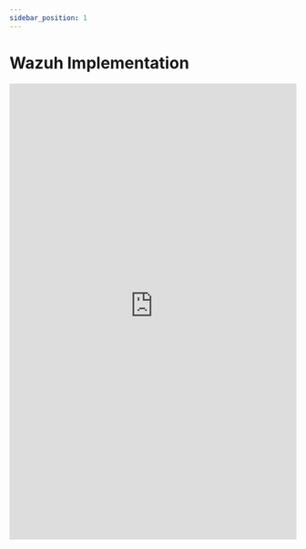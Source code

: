 ```yaml
---
sidebar_position: 1
---
```


# Wazuh Implementation

<embed
      src="https://redback-operations.github.io/redback-documentation/pdf/wazuh-implementation.pdf"
      type="application/pdf"
      width="100%"
      height="800px"
/>